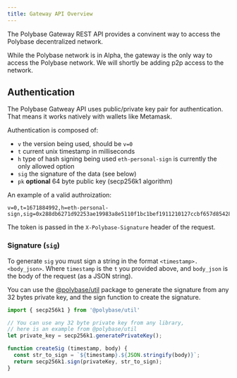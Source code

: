 ```yaml
---
title: Gateway API Overview
---
```


The Polybase Gateway REST API provides a convinent way to access the Polybase decentralized network.

<Warning>
While the Polybase network is in Alpha, the gateway is the only way to access the Polybase network. We will shortly be adding p2p access to the network.
</Warning>

## Authentication

The Polybase Gatweay API uses public/private key pair for authentication. That means it works natively with wallets like Metamask.

Authentication is composed of:

 - `v` the version being used, should be `v=0` 
 - `t` current unix timestamp in milliseconds
 - `h` type of hash signing being used `eth-personal-sign` is currently the only allowed option
 - `sig` the signature of the data (see below)
 - `pk` **optional** 64 byte public key (secp256k1 algorithm)


An example of a valid authroization:

```
v=0,t=1671884992,h=eth-personal-sign,sig=0x288db6271d92253ae19983a8e5110f1bc1bef1911210127ccbf657d85428ba9917aa9457f0f8e7f300a36b106525d3a3471e63ae265af4898742040a377e1da11c
```

The token is passed in the `X-Polybase-Signature` header of the request.


### Signature (`sig`)

To generate `sig` you must sign a string in the format `<timestamp>.<body_json>`. Where `timestamp` is the `t` you provided above, and `body_json` is the body of the request (as a JSON string).

You can use the [@polybase/util](https://www.npmjs.com/package/@polybase/util) package to generate the signature from any 32 bytes private key, and the sign function to create the signature.

```typescript
import { secp256k1 } from '@polybase/util'

// You can use any 32 byte private key from any library, 
// here is an example from @polybase/util
let private_key = secp256k1.generatePrivateKey();

function createSig (timestamp, body) {
  const str_to_sign = `${timestamp}.${JSON.stringify(body)}`;
  return secp256k1.sign(privateKey, str_to_sign);
}
```